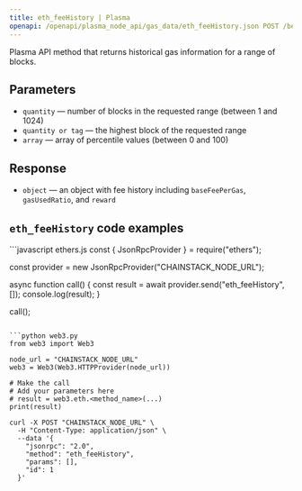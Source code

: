 ```yaml
---
title: eth_feeHistory | Plasma
openapi: /openapi/plasma_node_api/gas_data/eth_feeHistory.json POST /be84184cd12967be5a65d06651c60085
---
```


Plasma API method that returns historical gas information for a range of blocks.

## Parameters

* `quantity` — number of blocks in the requested range (between 1 and 1024)
* `quantity or tag` — the highest block of the requested range
* `array` — array of percentile values (between 0 and 100)

## Response

* `object` — an object with fee history including `baseFeePerGas`, `gasUsedRatio`, and `reward`

## `eth_feeHistory` code examples

<CodeGroup>
```javascript ethers.js
const { JsonRpcProvider } = require("ethers");

const provider = new JsonRpcProvider("CHAINSTACK_NODE_URL");

async function call() {
  const result = await provider.send("eth_feeHistory", []);
  console.log(result);
}

call();
```

```python web3.py
from web3 import Web3

node_url = "CHAINSTACK_NODE_URL"
web3 = Web3(Web3.HTTPProvider(node_url))

# Make the call
# Add your parameters here
# result = web3.eth.<method_name>(...)
print(result)
```

```shell cURL
curl -X POST "CHAINSTACK_NODE_URL" \
  -H "Content-Type: application/json" \
  --data '{
    "jsonrpc": "2.0",
    "method": "eth_feeHistory",
    "params": [],
    "id": 1
  }'
```
</CodeGroup>
